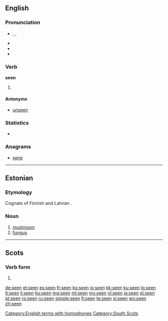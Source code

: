 {{also|Seen|sen}}
==English==

===Pronunciation===
* {{enPR|sēn}}, {{IPA|/siːn/}}, {{SAMPA|/si:n/}}
* {{audio|en-us-seen.ogg|Audio (US)}}
* {{rhymes|iːn}}
* {{homophones|scene}}

===Verb===
'''seen'''

# {{past participle of|see}}

====Antonyms====
* [[unseen]]

<!-- Please, add translations on the page for the base form "see"-->

===Statistics===
* {{rank|heart|going|knew|206|seen|better|name|among}}

===Anagrams===
* [[sene#English|sene]]

[[Category:English terms with homophones]]

----

==Estonian==
{{wikipedia|lang=et|Seened}}

===Etymology===
Cognate of Finnish {{term|sieni}} and Latvian {{term|sēne}}.

===Noun===
{{et-noun (old)}}

# [[mushroom]]
# [[fungus]]

----

==Scots==

===Verb form===
{{infl|sco|verb form}}

# {{past participle of|sei|lang=sco}}

[[Category:South Scots]]

[[de:seen]]
[[et:seen]]
[[es:seen]]
[[fr:seen]]
[[ko:seen]]
[[io:seen]]
[[kk:seen]]
[[ku:seen]]
[[lo:seen]]
[[lt:seen]]
[[li:seen]]
[[hu:seen]]
[[mg:seen]]
[[ml:seen]]
[[my:seen]]
[[nl:seen]]
[[ja:seen]]
[[pl:seen]]
[[pt:seen]]
[[ro:seen]]
[[ru:seen]]
[[simple:seen]]
[[fi:seen]]
[[te:seen]]
[[vi:seen]]
[[wo:seen]]
[[zh:seen]]